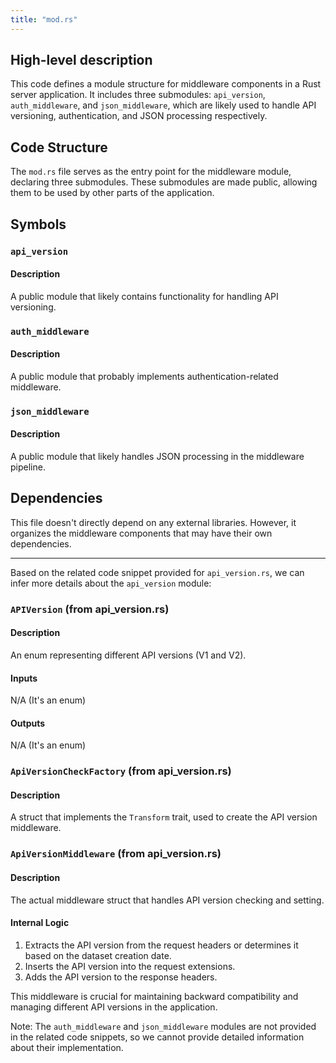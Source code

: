 ```yaml
---
title: "mod.rs"
---
```


## High-level description
This code defines a module structure for middleware components in a Rust server application. It includes three submodules: `api_version`, `auth_middleware`, and `json_middleware`, which are likely used to handle API versioning, authentication, and JSON processing respectively.

## Code Structure
The `mod.rs` file serves as the entry point for the middleware module, declaring three submodules. These submodules are made public, allowing them to be used by other parts of the application.

## Symbols

### `api_version`
#### Description
A public module that likely contains functionality for handling API versioning.

### `auth_middleware`
#### Description
A public module that probably implements authentication-related middleware.

### `json_middleware`
#### Description
A public module that likely handles JSON processing in the middleware pipeline.

## Dependencies
This file doesn't directly depend on any external libraries. However, it organizes the middleware components that may have their own dependencies.

---

Based on the related code snippet provided for `api_version.rs`, we can infer more details about the `api_version` module:

### `APIVersion` (from api_version.rs)
#### Description
An enum representing different API versions (V1 and V2).

#### Inputs
N/A (It's an enum)

#### Outputs
N/A (It's an enum)

### `ApiVersionCheckFactory` (from api_version.rs)
#### Description
A struct that implements the `Transform` trait, used to create the API version middleware.

### `ApiVersionMiddleware` (from api_version.rs)
#### Description
The actual middleware struct that handles API version checking and setting.

#### Internal Logic
1. Extracts the API version from the request headers or determines it based on the dataset creation date.
2. Inserts the API version into the request extensions.
3. Adds the API version to the response headers.

This middleware is crucial for maintaining backward compatibility and managing different API versions in the application.

Note: The `auth_middleware` and `json_middleware` modules are not provided in the related code snippets, so we cannot provide detailed information about their implementation.